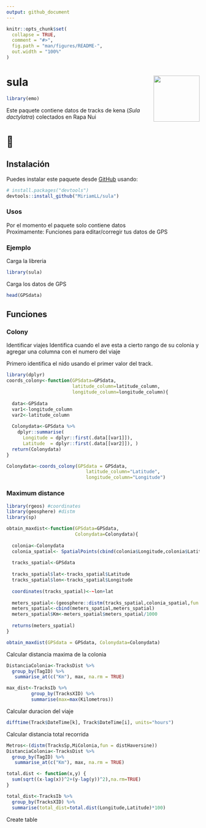 ```yaml
---
output: github_document
---
```


<!-- README.md is generated from README.Rmd. Please edit that file -->

```r
knitr::opts_chunk$set(
  collapse = TRUE,
  comment = "#>",
  fig.path = "man/figures/README-",
  out.width = "100%"
)
```

# sula  <img src="man/figures/logo.png" align="right" width = "120px"/>

```r
library(emo)
```

Este paquete contiene datos de tracks de kena (_Sula dactylatra_) colectados en Rapa Nui  
<h1> 🗿 </h1>

## Instalación

Puedes instalar este paquete desde [GitHub](https://github.com/) usando:

``` r
# install.packages("devtools")
devtools::install_github("MiriamLL/sula")
```

### Usos

Por el momento el paquete solo contiene datos    
Proximamente: Funciones para editar/corregir tus datos de GPS    

### Ejemplo

Carga la libreria
```r
library(sula)
```

Carga los datos de GPS
```r
head(GPSdata)
```

## Funciones

### Colony
Identificar viajes
Identifica cuando el ave esta a cierto rango de su colonia y agregar una columna con el numero del viaje

Primero identifica el nido usando el primer valor del track.
```r
library(dplyr)
coords_colony<-function(GPSdata=GPSdata,
                        latitude_column=latitude_column,
                        longitude_column=longitude_column){
  
  data<-GPSdata
  var1<-longitude_column
  var2<-latitude_column
  
  Colonydata<-GPSdata %>%
    dplyr::summarise(
      Longitude = dplyr::first(.data[[var1]]),
      Latitude  = dplyr::first(.data[[var2]]), )
  return(Colonydata)
}
```

```r
Colonydata<-coords_colony(GPSdata = GPSdata,
                             latitude_column="Latitude",
                             longitude_column="Longitude")
```

### Maximum distance
```r
library(rgeos) #coordinates
library(geosphere) #distm
library(sp)
```


```r
obtain_maxdist<-function(GPSdata=GPSdata,
                         Colonydata=Colonydata){
  
  colonia<-Colonydata
  colonia_spatial<- SpatialPoints(cbind(colonia$Longitude,colonia$Latitude)) 
  
  tracks_spatial<-GPSdata
  
  tracks_spatial$lat<-tracks_spatial$Latitude
  tracks_spatial$lon<-tracks_spatial$Longitude
  
  coordinates(tracks_spatial)<-~lon+lat
  
  meters_spatial<-(geosphere::distm(tracks_spatial,colonia_spatial,fun = geosphere::distHaversine))
  meters_spatial<-cbind(meters_spatial,meters_spatial)
  meters_spatial$Km<-meters_spatial$meters_spatial/1000
  
  returns(meters_spatial)
}
```

```r
obtain_maxdist(GPSdata = GPSdata, Colonydata=Colonydata)
```


Calcular distancia maxima de la colonia


```r
DistanciaColonia<-TracksDist %>%
  group_by(TagID) %>%
   summarise_at(c("Km"), max, na.rm = TRUE)
```

```r

max_dist<-TracksIb %>% 
         group_by(TracksXID) %>%
         summarise(max=max(Kilometros))
```

Calcular duracion del viaje
```r
difftime(Track$DateTime[k], Track$DateTime[i], units="hours")
```

Calcular distancia total recorrida
```r
Metros<-(distm(TracksSp,MiColonia,fun = distHaversine))
DistanciaColonia<-TracksDist %>%
  group_by(TagID) %>%
   summarise_at(c("Km"), max, na.rm = TRUE)
```

```r
total.dist <- function(x,y) {
  sum(sqrt((x-lag(x))^2+(y-lag(y))^2),na.rm=TRUE)
}
```

```r
total_dist<-TracksIb %>% 
  group_by(TracksXID) %>% 
  summarise(total_dist=total.dist(Longitude,Latitude)*100)
```

Create table
```r

```


